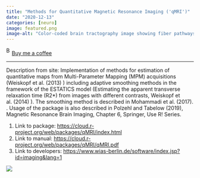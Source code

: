 ```yaml
---
title: "Methods for Quantitative Magnetic Resonance Imaging ('qMRI')"
date: "2020-12-13"
categories: [neuro]
image: featured.png
image-alt: "Color-coded brain tractography image showing fiber pathways in the brain using diffusion MRI data, with streamlines in green, red, blue, and purple over a black background."
---
```


<link href="https://fonts.googleapis.com/css?family=Cookie" rel="stylesheet"><a class="bmc-button" target="_blank" href="https://www.buymeacoffee.com/JoscelinRocha">![Buy me a coffee](https://cdn.buymeacoffee.com/buttons/bmc-new-btn-logo.svg){alt="Buy me a coffee" width="15" height="21"}Buy me a coffee</a>

------------------------------------------------------------------------

Description from site: Implementation of methods for estimation of quantitative maps from Multi-Parameter Mapping (MPM) acquisitions (Weiskopf et al. (2013) ) including adaptive smoothing methods in the framework of the ESTATICS model (Estimating the apparent transverse relaxation time (R2\*) from images with different contrasts, Weiskopf et al. (2014) ). The smoothing method is described in Mohammadi et al. (2017). . Usage of the package is also described in Polzehl and Tabelow (2019), Magnetic Resonance Brain Imaging, Chapter 6, Springer, Use R! Series.

1.  Link to package: <https://cloud.r-project.org/web/packages/qMRI/index.html>
2.  Link to manual: <https://cloud.r-project.org/web/packages/qMRI/qMRI.pdf>
3.  Link to developers: <https://www.wias-berlin.de/software/index.jsp?id=imaging&lang=1>

![](https://www.wias-berlin.de/misc/visuals/all/sim-fg6_biomed_imaging.jpg){fig-alt="Color-coded brain tractography image showing fiber pathways in the brain using diffusion MRI data, with streamlines in green, red, blue, and purple over a black background."}
